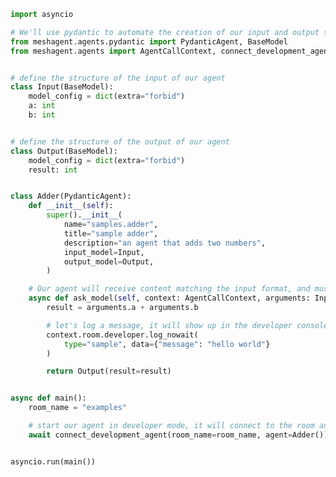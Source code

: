 ```python Python
import asyncio

# We'll use pydantic to automate the creation of our input and output schemas.
from meshagent.agents.pydantic import PydanticAgent, BaseModel
from meshagent.agents import AgentCallContext, connect_development_agent


# define the structure of the input of our agent
class Input(BaseModel):
    model_config = dict(extra="forbid")
    a: int
    b: int


# define the structure of the output of our agent
class Output(BaseModel):
    model_config = dict(extra="forbid")
    result: int


class Adder(PydanticAgent):
    def __init__(self):
        super().__init__(
            name="samples.adder",
            title="sample adder",
            description="an agent that adds two numbers",
            input_model=Input,
            output_model=Output,
        )

    # Our agent will receive content matching the input format, and must return content matching the output format
    async def ask_model(self, context: AgentCallContext, arguments: Input) -> Output:
        result = arguments.a + arguments.b

        # let's log a message, it will show up in the developer console
        context.room.developer.log_nowait(
            type="sample", data={"message": "hello world"}
        )

        return Output(result=result)


async def main():
    room_name = "examples"

    # start our agent in developer mode, it will connect to the room and be available immediately from the admin console UI
    await connect_development_agent(room_name=room_name, agent=Adder())


asyncio.run(main())

```

